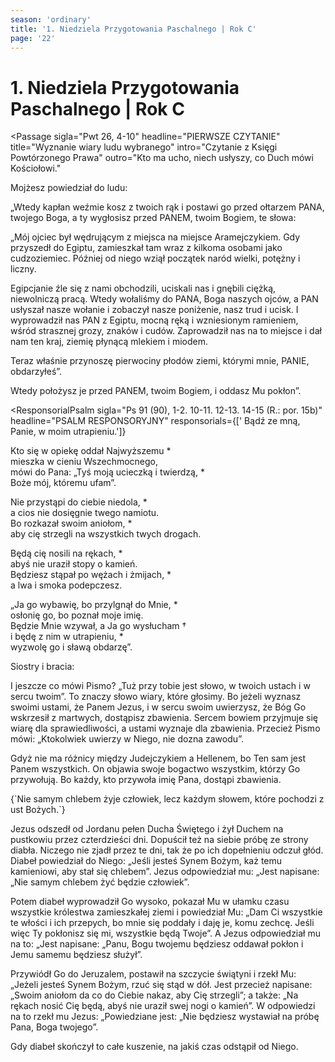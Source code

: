 ```yaml
---
season: 'ordinary'
title: '1. Niedziela Przygotowania Paschalnego | Rok C'
page: '22'
---
```


# 1. Niedziela Przygotowania Paschalnego | Rok C

<Passage
  sigla="Pwt 26, 4-10"
  headline="PIERWSZE CZYTANIE"
  title="Wyznanie wiary ludu wybranego"
  intro="Czytanie z Księgi Powtórzonego Prawa"
  outro="Kto ma ucho, niech usłyszy, co Duch mówi Kościołowi."
>
  <p>Mojżesz powiedział do ludu:</p>
  <p>„Wtedy kapłan weźmie kosz z twoich rąk i postawi go przed ołtarzem PANA, twojego Boga, a ty wygłosisz przed PANEM, twoim Bogiem, te słowa:</p>
  <p>„Mój ojciec był wędrującym z miejsca na miejsce Aramejczykiem. Gdy przyszedł do Egiptu, zamieszkał tam wraz z kilkoma osobami jako cudzoziemiec. Później od niego wziął początek naród wielki, potężny i liczny.</p>
  <p>Egipcjanie źle się z nami obchodzili, uciskali nas i gnębili ciężką, niewolniczą pracą. Wtedy wołaliśmy do PANA, Boga naszych ojców, a PAN usłyszał nasze wołanie i zobaczył nasze poniżenie, nasz trud i ucisk. I wyprowadził nas PAN z Egiptu, mocną ręką i wzniesionym ramieniem, wśród strasznej grozy, znaków i cudów. Zaprowadził nas na to miejsce i dał nam ten kraj, ziemię płynącą mlekiem i miodem.</p>
  <p>Teraz właśnie przynoszę pierwociny płodów ziemi, którymi mnie, PANIE, obdarzyłeś”.</p>
  <p>Wtedy położysz je przed PANEM, twoim Bogiem, i oddasz Mu pokłon”.</p>
</Passage>

<ResponsorialPsalm
  sigla="Ps 91 (90), 1-2. 10-11. 12-13. 14-15 (R.: por. 15b)"
  headline="PSALM RESPONSORYJNY"
  responsorials={[' Bądź ze mną, Panie, w moim utrapieniu.']}
>
  <p>Kto się w opiekę oddał Najwyższemu *<br/>mieszka w cieniu Wszechmocnego,<br/>mówi do Pana: „Tyś moją ucieczką i twierdzą, *<br/>Boże mój, któremu ufam”.</p>
  <p>Nie przystąpi do ciebie niedola, *<br/>a cios nie dosięgnie twego namiotu.<br/>Bo rozkazał swoim aniołom, *<br/>aby cię strzegli na wszystkich twych drogach.</p>
  <p>Będą cię nosili na rękach, *<br/>abyś nie uraził stopy o kamień.<br/>Będziesz stąpał po wężach i żmijach, *<br/>a lwa i smoka podepczesz.</p>
  <p>„Ja go wybawię, bo przylgnął do Mnie, *<br/>osłonię go, bo poznał moje imię.<br/>Będzie Mnie wzywał, a Ja go wysłucham †<br/>i będę z nim w utrapieniu, *<br/>wyzwolę go i sławą obdarzę”.</p>
</ResponsorialPsalm>
<Passage
  sigla="Rz 10, 8-13"
  headline="DRUGIE CZYTANIE"
  title="Wyznanie wiary prowadzi do zbawienia"
  intro="Czytanie z Listu świętego Pawła Apostoła do Rzymian"
  outro="Kto ma ucho, niech usłyszy, co Duch mówi Kościołowi."
>
  <p>Siostry i bracia:</p>
  <p>I jeszcze co mówi Pismo? „Tuż przy tobie jest słowo, w twoich ustach i w sercu twoim”. To znaczy słowo wiary, które głosimy. Bo jeżeli wyznasz swoimi ustami, że Panem Jezus, i w sercu swoim uwierzysz, że Bóg Go wskrzesił z martwych, dostąpisz zbawienia. Sercem bowiem przyjmuje się wiarę dla sprawiedliwości, a ustami wyznaje dla zbawienia. Przecież Pismo mówi: „Ktokolwiek uwierzy w Niego, nie dozna zawodu”.</p>
  <p>Gdyż nie ma różnicy między Judejczykiem a Hellenem, bo Ten sam jest Panem wszystkich. On objawia swoje bogactwo wszystkim, którzy Go przywołują. Bo każdy, kto przywoła imię Pana, dostąpi zbawienia.</p>
</Passage>
<Passage
  sigla="Mt 4, 4b"
  headline="AKLAMACJA"
  acclamation="Aklamacja: Chwała Tobie, Słowo Boże."
>
  {`Nie samym chlebem żyje człowiek,
lecz każdym słowem, które pochodzi z ust Bożych.`}
</Passage>
<Passage
  sigla="Łk 4, 1-13"
  headline="EWANGELIA"
  title="Jezus przebywał w Duchu Świętym na pustyni i był kuszony"
  intro=" Słowa Ewangelii według świętego Łukasza"
  outro="Oto słowo Pańskie"
>
  <p>Jezus odszedł od Jordanu pełen Ducha Świętego i żył Duchem na pustkowiu przez czterdzieści dni. Dopuścił też na siebie próbę ze strony diabła. Niczego nie zjadł przez te dni, tak że po ich dopełnieniu odczuł głód. Diabeł powiedział do Niego: „Jeśli jesteś Synem Bożym, każ temu kamieniowi, aby stał się chlebem”. Jezus odpowiedział mu: „Jest napisane: „Nie samym chlebem żyć będzie człowiek”.</p>
  <p>Potem diabeł wyprowadził Go wysoko, pokazał Mu w ułamku czasu wszystkie królestwa zamieszkałej ziemi i powiedział Mu: „Dam Ci wszystkie te włości i ich przepych, bo mnie się poddały i daję je, komu zechcę. Jeśli więc Ty pokłonisz się mi, wszystkie będą Twoje”. A Jezus odpowiedział mu na to: „Jest napisane: „Panu, Bogu twojemu będziesz oddawał pokłon i Jemu samemu będziesz służył”.</p>
  <p>Przywiódł Go do Jeruzalem, postawił na szczycie świątyni i rzekł Mu: „Jeżeli jesteś Synem Bożym, rzuć się stąd w dół. Jest przecież napisane: „Swoim aniołom da co do Ciebie nakaz, aby Cię strzegli”; a także: „Na rękach nosić Cię będą, abyś nie uraził swej nogi o kamień”. W odpowiedzi na to rzekł mu Jezus: „Powiedziane jest: „Nie będziesz wystawiał na próbę Pana, Boga twojego”.</p>
  <p>Gdy diabeł skończył to całe kuszenie, na jakiś czas odstąpił od Niego.</p>
</Passage>
